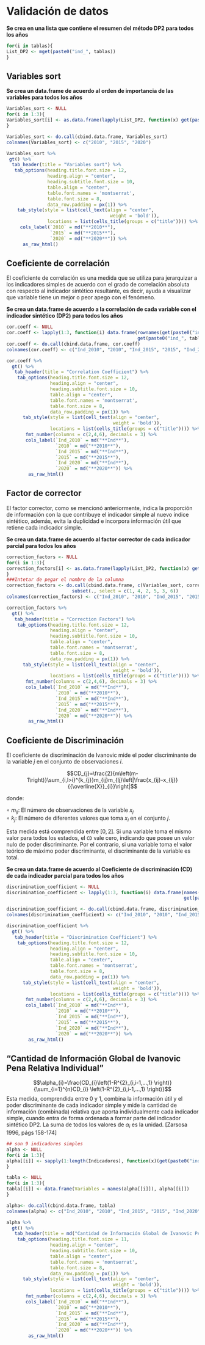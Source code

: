 # Validación de datos  {.unlisted .unnumbered}


**Se crea en una lista que contiene el resumen del método DP2 para todos los años**

```r
for(i in tablas){
List_DP2 <- mget(paste0("ind_", tablas))
}
```

## Variables sort {-}

**Se crea un data.frame de acuerdo al orden de importancia de las variables para todos los años**

```r
Variables_sort <- NULL
for(i in 1:3){
Variables_sort[i] <- as.data.frame(lapply(List_DP2, function(x) get(paste0("ind_", tablas[i]))$variables_sort))
}

Variables_sort <- do.call(cbind.data.frame, Variables_sort)
colnames(Variables_sort) <- c("2010", "2015", "2020")
```

```r
Variables_sort %>%
 gt() %>%
  tab_header(title = "Variables sort") %>%
   tab_options(heading.title.font.size = 12, 
               heading.align = "center",
               heading.subtitle.font.size = 10,
               table.align = "center",
               table.font.names = 'montserrat',
               table.font.size = 8,
               data_row.padding = px(1)) %>%
    tab_style(style = list(cell_text(align = "center",
                                      weight = 'bold')),
               locations = list(cells_title(groups = c("title")))) %>%
     cols_label(`2010` = md("**2010**"), 
                `2015` = md("**2015**"),
                `2020` = md("**2020**")) %>%
      as_raw_html() 
```


## Coeficiente de correlación {-}  

El coeficiente de correlación es una medida que se utiliza para jerarquizar a los indicadores simples de acuerdo con el grado de correlación absoluta con respecto al indicador sintético resultante, es decir, ayuda a visualizar que variable tiene un mejor o peor apego con el fenómeno.     

**Se crea un data.frame de acuerdo a la correlación de cada variable con el indicador sintético (DP2) para todos los años**

```r
cor.coeff <- NULL
cor.coeff <- lapply(1:3, function(i) data.frame(rownames(get(paste0("ind_", tablas[i]))[["cor.coeff"]]),
                                                get(paste0("ind_", tablas[i]))$cor.coeff))
cor.coeff <- do.call(cbind.data.frame, cor.coeff)
colnames(cor.coeff) <- c("Ind_2010", "2010", "Ind_2015", "2015", "Ind_2020", "2020")
```


```r
cor.coeff %>%
  gt() %>%
   tab_header(title = "Correlation Coefficient") %>%
    tab_options(heading.title.font.size = 12, 
                heading.align = "center",
                heading.subtitle.font.size = 10,
                table.align = "center",
                table.font.names = 'montserrat',
                table.font.size = 8,
                data_row.padding = px(1)) %>%
      tab_style(style = list(cell_text(align = "center",
                                       weight = 'bold')),
                locations = list(cells_title(groups = c("title")))) %>%
       fmt_number(columns = c(2,4,6), decimals = 3) %>% 
       cols_label(`Ind_2010` = md("**Ind**"), 
                  `2010` = md("**2010**"),
                  `Ind_2015` = md("**Ind**"),
                  `2015` = md("**2015**"), 
                  `Ind_2020` = md("**Ind**"),
                  `2020` = md("**2020**")) %>%
        as_raw_html()                          
```

## Factor de corrector  {-}

El factor corrector, como se mencionó anteriormente, indica la proporción de información con la que contribuye el indicador simple al nuevo índice sintético, además, evita la duplicidad e incorpora información útil que retiene cada indicador simple.     

**Se crea un data.frame de acuerdo al factor corrector de cada indicador parcial para todos los años**

```r
correction_factors <- NULL
for(i in 1:3){
correction_factors[i] <- as.data.frame(lapply(List_DP2, function(x) get(paste0("ind_", tablas[i]))$correction_factors))
}
###Intetar de pegar el nombre de la columna 
correction_factors <- do.call(cbind.data.frame, c(Variables_sort, correction_factors)) %>%
                        subset(., select = c(1, 4, 2, 5, 3, 6))
colnames(correction_factors) <- c("Ind_2010", "2010", "Ind_2015", "2015", "Ind_2020", "2020")
```


```r
correction_factors %>%
  gt() %>%
   tab_header(title = "Correction Factors") %>%
    tab_options(heading.title.font.size = 12, 
                heading.align = "center",
                heading.subtitle.font.size = 10,
                table.align = "center",
                table.font.names = 'montserrat',
                table.font.size = 8,
                data_row.padding = px(1)) %>%
      tab_style(style = list(cell_text(align = "center",
                                       weight = 'bold')),
                locations = list(cells_title(groups = c("title")))) %>%
       fmt_number(columns = c(2,4,6), decimals = 3) %>% 
       cols_label(`Ind_2010` = md("**Ind**"), 
                  `2010` = md("**2010**"),
                  `Ind_2015` = md("**Ind**"),
                  `2015` = md("**2015**"), 
                  `Ind_2020` = md("**Ind**"),
                  `2020` = md("**2020**")) %>%
        as_raw_html()                         
```


## Coeficiente de Discriminación  {-}

El coeficiente de discriminación de Ivanovic mide el poder discriminante de la variable $j$ en el conjunto de observaciones $i$. 

$$CD_{j}=\frac{2}{m\left(m-1\right)}\sum_{i,l>i}^{k_{j}}m_{ij}m_{lj}\left|\frac{x_{ij}-x_{lj}}{{\overline{X}}_{i}}\right|$$

donde: 

$\circ\:m_{ij}$: El número de observaciones de la variable $x_{j}$    
$\circ\:k_{j}$: El número de diferentes valores que toma $x_{i}$ en el conjunto $j$.     


Esta medida está comprendida entre $[0, 2]$. Si una variable toma el mismo valor para todos los estados, el `CD` vale cero, indicando que posee un valor nulo de poder discriminante. Por el contrario, si una variable toma el valor teórico de máximo poder discriminante, el discriminante de la variable es total.   


**Se crea un data.frame de acuerdo al Coeficiente de discriminación (CD) de cada indicador parcial para todos los años**

```r
discrimination_coefficient <- NULL
discrimination_coefficient <- lapply(1:3, function(i) data.frame(names(get(paste0("ind_", tablas[i]))[["discrimination.coefficient"]]),
                                                                 get(paste0("ind_", tablas[i]))$discrimination.coefficient))

discrimination_coefficient <- do.call(cbind.data.frame, discrimination_coefficient)
colnames(discrimination_coefficient) <- c("Ind_2010", "2010", "Ind_2015", "2015", "Ind_2020", "2020")
```


```r
discrimination_coefficient %>%
  gt() %>%
   tab_header(title = "Discrimination Coefficient") %>%
    tab_options(heading.title.font.size = 12, 
                heading.align = "center",
                heading.subtitle.font.size = 10,
                table.align = "center",
                table.font.names = 'montserrat',
                table.font.size = 8,
                data_row.padding = px(1)) %>%
      tab_style(style = list(cell_text(align = "center",
                                       weight = 'bold')),
                locations = list(cells_title(groups = c("title")))) %>%
       fmt_number(columns = c(2,4,6), decimals = 3) %>% 
       cols_label(`Ind_2010` = md("**Ind**"), 
                  `2010` = md("**2010**"),
                  `Ind_2015` = md("**Ind**"),
                  `2015` = md("**2015**"), 
                  `Ind_2020` = md("**Ind**"),
                  `2020` = md("**2020**")) %>%
        as_raw_html() 
```

## “Cantidad de Información Global de Ivanovic Pena Relativa Individual” {-}

$$\alpha_{i}=\frac{CD_{i}\left(1-R^{2}_{i,i-1,...,1} \right)}{\sum_{i=1}^{n}CD_{i} \left(1-R^{2}_{i,i-1,...,1} \right)}$$
Esta medida, comprendida entre 0 y 1, combina la información útil y el poder discriminante de cada indicador simple y mide la cantidad de información (combinada) relativa que aporta individualmente cada indicador simple, cuando entra de forma ordenada a formar parte del indicador sintético DP2. La suma de todos los valores de $\alpha_{i}$ es la unidad. [Zarsosa 1996, págs 158-174]      

```r
## son 9 indicadores simples
alpha <- NULL
for(i in 1:3){
alpha[[i]] <- sapply(1:length(Indicadores), function(x)(get(paste0("ind_", tablas[i]))[["correction_factors"]][x] * get(paste0("ind_", tablas[i]))[["discrimination.coefficient"]][x]) / sum(get(paste0("ind_", tablas[i]))[["correction_factors"]] * get(paste0("ind_", tablas[i]))[["discrimination.coefficient"]]))
}
```

```r
tabla <- NULL
for(i in 1:3){
tabla[[i]] <- data.frame(Variables = names(alpha[[i]]), alpha[[i]])
}

alpha<- do.call(cbind.data.frame, tabla)
colnames(alpha) <- c("Ind_2010", "2010", "Ind_2015", "2015", "Ind_2020", "2020")

alpha %>%
  gt() %>%
   tab_header(title = md("Cantidad de Información Global de Ivanovic Pena Relativa Individual")) %>%
    tab_options(heading.title.font.size = 11, 
                heading.align = "center",
                heading.subtitle.font.size = 10,
                table.align = "center",
                table.font.names = 'montserrat',
                table.font.size = 8,
                data_row.padding = px(1)) %>%
      tab_style(style = list(cell_text(align = "center",
                                       weight = 'bold')),
                locations = list(cells_title(groups = c("title")))) %>%
       fmt_number(columns = c(2,4,6), decimals = 3) %>% 
       cols_label(`Ind_2010` = md("**Ind**"), 
                  `2010` = md("**2010**"),
                  `Ind_2015` = md("**Ind**"),
                  `2015` = md("**2015**"), 
                  `Ind_2020` = md("**Ind**"),
                  `2020` = md("**2020**")) %>%
        as_raw_html() 
```

